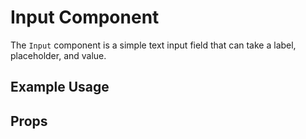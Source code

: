 
<Meta title='Components/Input' of={Input} />

# Input Component

The `Input` component is a simple text input field that can take a label, placeholder, and value.

## Example Usage

<Canvas>
    <Story of={Primary} />
</Canvas>

## Props

<ArgTypes />
